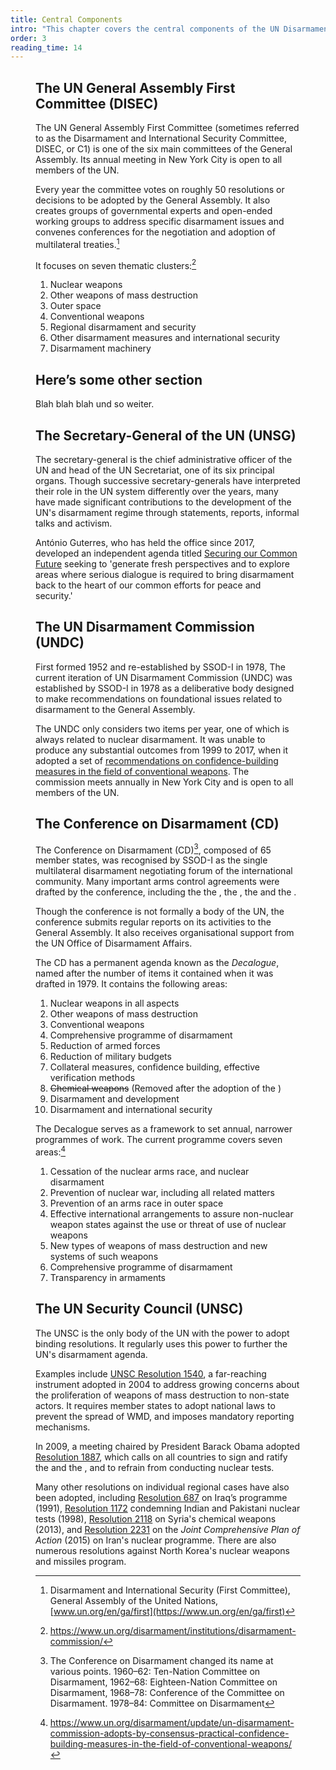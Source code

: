 ```yaml
---
title: Central Components
intro: "This chapter covers the central components of the UN Disarmament Machinery: The UN Security Council, the UN Disarmament Commission, and the Conference on Disarmament."
order: 3
reading_time: 14
---
```


<Figure size="medium" src="machinery-main.svg" caption="Central components of the UN Disarmament Machinery" credit="EUNPDC" license="cc-by-nc-4" alt=""/>

## The UN General Assembly First Committee (DISEC)

The UN General Assembly First Committee (sometimes referred to as the Disarmament and International Security Committee, DISEC, or C1) is one of the six main committees of the General Assembly. Its annual meeting in New York City is open to all members of the UN.

Every year the committee votes on roughly 50 resolutions or decisions to be adopted by the General Assembly. It also creates groups of governmental experts and open-ended working groups to address specific disarmament issues and convenes conferences for the negotiation and adoption of multilateral treaties.[^1]

It focuses on seven thematic clusters:[^2]

1. Nuclear weapons
2. Other weapons of mass destruction
3. Outer space
4. Conventional weapons
5. Regional disarmament and security
6. Other disarmament measures and international security
7. Disarmament machinery

## Here’s some other section

Blah blah blah <Term t="CWC"/> und so weiter.

## The Secretary-General of the UN (UNSG)

The secretary-general is the chief administrative officer of the UN and head of the UN Secretariat, one of its six principal organs. Though successive secretary-generals have interpreted their role in the UN system differently over the years, many have made significant contributions to the development of the UN's disarmament regime through statements, reports, informal talks and activism.

António Guterres, who has held the office since 2017, developed an independent agenda titled [Securing our Common Future](https://www.un.org/disarmament/publications/more/securing-our-common-future/) seeking to 'generate fresh perspectives and to explore areas where serious dialogue is required to bring disarmament back to the heart of our common efforts for peace and security.'

## The UN Disarmament Commission (UNDC)

First formed 1952 and re-established by SSOD-I in 1978, The current iteration of UN Disarmament Commission (UNDC) was established by SSOD-I in 1978 as a deliberative body designed to make recommendations on foundational issues related to disarmament to the General Assembly.

The UNDC only considers two items per year, one of which is always related to nuclear disarmament. It was unable to produce any substantial outcomes from 1999 to 2017, when it adopted a set of [recommendations on confidence-building measures in the field of conventional weapons](https://undocs.org/A/72/42). The commission meets annually in New York City and is open to all members of the UN.

## The Conference on Disarmament (CD)

<Figure
  size="medium"
  src="cd.jpg"
  caption="Ambassador Amandeep Singh Gill briefs the press after the second session of the Group of Governmental Experts of the Conference of Disarmament, Geneva. 27 August 2018."
  credit="UN Geneva / Violaine Martin"
  license="cc-by-nc-nd-2"
  alt=""
></Figure>

The Conference on Disarmament (CD)[^3], composed of 65 member states, was recognised by SSOD-I as the single multilateral disarmament negotiating forum of the international community. Many important arms control agreements were drafted by the conference, including the the <Term t="NPT"/>, the <Term t="BWC"/>, the <Term t="CWC"/> and the <Term t="CTBT"/>.

Though the conference is not formally a body of the UN, the conference submits regular reports on its activities to the General Assembly. It also receives organisational support from the UN Office of Disarmament Affairs.

The CD has a permanent agenda known as the _Decalogue_, named after the number of items it contained when it was drafted in 1979. It contains the following areas:

1. Nuclear weapons in all aspects
2. Other weapons of mass destruction
3. Conventional weapons
4. Comprehensive programme of disarmament
5. Reduction of armed forces
6. Reduction of military budgets
7. Collateral measures, confidence building, effective verification methods
8. ~~Chemical weapons~~ (Removed after the adoption of the <Term t="CWC"/>)
9. Disarmament and development
10. Disarmament and international security

The Decalogue serves as a framework to set annual, narrower programmes of work. The current programme covers seven areas:[^4]

1. Cessation of the nuclear arms race, and nuclear disarmament
2. Prevention of nuclear war, including all related matters
3. Prevention of an arms race in outer space
4. Effective international arrangements to assure non-nuclear weapon states against the use or threat of use of nuclear weapons
5. New types of weapons of mass destruction and new systems of such weapons
6. Comprehensive programme of disarmament
7. Transparency in armaments

## The UN Security Council (UNSC)

<Figure
  size="full"
  src="sc.jpg"
  caption="The Security Council meets in a designated chamber in the UN Conference Building in New York City."
  credit="UN Photo / Eskinder Debebe"
  license="cc-by-4"
  alt=""
></Figure>

The UNSC is the only body of the UN with the power to adopt binding resolutions. It regularly uses this power to further the UN's disarmament agenda.

Examples include [UNSC Resolution 1540](https://www.un.org/en/sc/1540/1540-fact-sheet.shtml), a far-reaching instrument adopted in 2004 to address growing concerns about the proliferation of weapons of mass destruction to non-state actors. It requires member states to adopt national laws to prevent the spread of WMD, and imposes mandatory reporting mechanisms.

In 2009, a meeting chaired by President Barack Obama adopted [Resolution 1887](http://unscr.com/en/resolutions/1887), which calls on all countries to sign and ratify the <Term t="NPT"/> and the <Term t="CTBT"/>, and to refrain from conducting nuclear tests.

Many other resolutions on individual regional cases have also been adopted, including [Resolution 687](http://unscr.com/en/resolutions/687) on Iraq’s <Term t="WMD"/> programme (1991), [Resolution 1172](http://unscr.com/en/resolutions/1172) condemning Indian and Pakistani nuclear tests (1998), [Resolution 2118](http://unscr.com/en/resolutions/2118) on Syria's chemical weapons (2013), and [Resolution 2231](https://www.un.org/securitycouncil/content/2231/background) on the _Joint Comprehensive Plan of Action_ (2015) on Iran's nuclear programme. There are also numerous resolutions against North Korea's nuclear weapons and missiles program.

[^1]: Disarmament and International Security (First Committee), General Assembly of the United Nations, [www.un.org/en/ga/first](https://www.un.org/en/ga/first)
[^2]: https://www.un.org/disarmament/institutions/disarmament-commission/
[^2]: _The GA Handbook: A Practical Guide to the United Nations General Assembly_ (PDF) (2nd ed.). New York: Permanent Mission of Switzerland to the United Nations. 2017, p. 69-70 ISBN 978-0-615-49660-3
[^3]: The Conference on Disarmament changed its name at various points. 1960–62: Ten-Nation Committee on Disarmament, 1962–68: Eighteen-Nation Committee on Disarmament, 1968–78: Conference of the Committee on Disarmament. 1978–84: Committee on Disarmament
[^4]: https://www.un.org/disarmament/update/un-disarmament-commission-adopts-by-consensus-practical-confidence-building-measures-in-the-field-of-conventional-weapons/
[^6]: https://www.un.org/disarmament/conference-on-disarmament/
